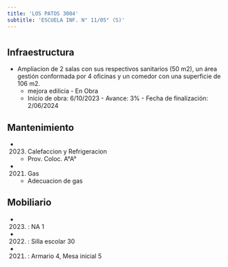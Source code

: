 ```yaml
---
title: 'LOS PATOS 3004'
subtitle: 'ESCUELA INF. N° 11/05° (S)'
---
```


#
## Infraestructura

* Ampliacion de 2 salas con sus respectivos sanitarios (50 m2), un área gestión conformada por 4 oficinas y un comedor con una superficie de 106 m2. 
    + mejora edilicia - En Obra 
    + Inicio de obra: 6/10/2023 - Avance: 3% - Fecha de finalización: 2/06/2024 






## Mantenimiento

*  (2023) Calefaccion y Refrigeracion 
    + Prov. Coloc. A°A°

*  (2021) Gas 
    + Adecuacion de gas





## Mobiliario

*  (2023) : NA 1 

*  (2022) : Silla escolar 30 

*  (2021) : Armario 4, Mesa inicial 5 



